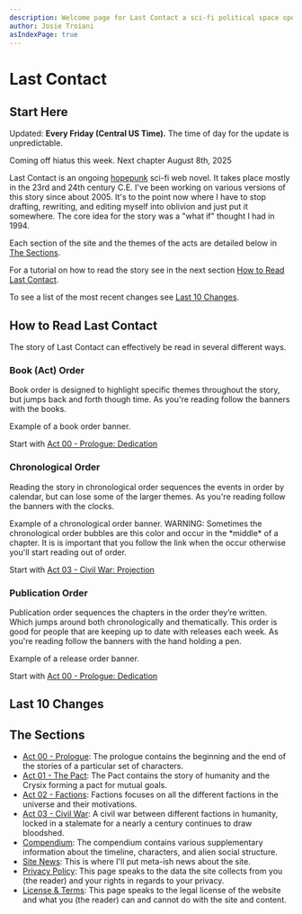 ```yaml
---
description: Welcome page for Last Contact a sci-fi political space opera. This page includes a list of all the most recent updates and has a description of everything.
author: Josie Troiani
asIndexPage: true
---
```

# Last Contact


## Start Here

Updated: **Every Friday (Central US Time).** The time of day for the update is unpredictable.

<Callout type="warning">
  Coming off hiatus this week.  
	Next chapter August 8th, 2025
</Callout>

Last Contact is an ongoing [hopepunk](https://en.wikipedia.org/wiki/Hopepunk) sci-fi web novel. It takes place mostly in the 23rd and 24th century C.E. I've been working on various versions of this story since about 2005. It's to the point now where I have to stop drafting, rewriting, and editing myself into oblivion and just put it somewhere. The core idea for the story was a "what if" thought I had in 1994.

Each section of the site and the themes of the acts are detailed below in [The Sections](#the-sections).

For a tutorial on how to read the story see in the next section [How to Read Last Contact](#how-to-read-last-contact).

To see a list of the most recent changes see [Last 10 Changes](#last-10-changes).

## How to Read Last Contact

The story of Last Contact can effectively be read in several different ways.

### Book (Act) Order

Book order is designed to highlight specific themes throughout the story, but jumps back and forth though time. As you're reading follow the banners with the books.

<Callout type="info" emoji="️📖">
  Example of a book order banner.
</Callout>

Start with [Act 00 - Prologue: Dedication](./prologue/dedication.mdx)

### Chronological Order

Reading the story in chronological order sequences the events in order by calendar, but can lose some of the larger themes. As you're reading follow the banners with the clocks.

<Callout type="info" emoji="️🕰️">
    Example of a chronological order banner.
</Callout>

<Callout type="warning" emoji="🕰️⚠️">
    WARNING: Sometimes the chronological order bubbles are this color and occur in the *middle* of a chapter. It is is important that you follow the link when the occur otherwise you'll start reading out of order.
</Callout>

Start with [Act 03 - Civil War: Projection](./civilwar/projection.mdx#december-25-1984)

### Publication Order

Publication order sequences the chapters in the order they’re written. Which jumps around both chronologically and thematically. This order is good for people that are keeping up to date with releases each week. As you're reading follow the banners with the hand holding a pen.

<Callout type="info" emoji="️✍️">
    Example of a release order banner.
</Callout>

Start with [Act 00 - Prologue: Dedication](./prologue/dedication.mdx)

## Last 10 Changes

<Cards>
<Cards.Card
title = "Projection | Friday? New Chapter!"
href = "/civilwar/projection"
arrow
/>
<Cards.Card
title = "Keeping Notes | Friday?! New Chapter!"
href = "/thepact/keepingnotes"
arrow
/>
<Cards.Card
title = "The Generals | Start of Act Three! New Chapter!"
href = "/civilwar/thegenerals"
arrow
/>
<Cards.Card
title = "Avalon | Friday? New Chapter!"
href = "/factions/avalon"
arrow
/>
<Cards.Card
title = "Connection | Friday? New Chapter!"
href = "/factions/connection"
arrow
/>
<Cards.Card
title = "Crysix Social Structure | Compendium"
href = "/compendium/crysixstructure"
arrow
/>
<Cards.Card
title = "Discord Server | Site News!"
href = "/sitenews/discord"
arrow
/>
<Cards.Card
title = "The Wall | Friday? New Chapter!"
href = "/factions/thewall"
arrow
/>
<Cards.Card
title = "New Navigation | Multiple ways to read!"
href = "/sitenews/newnavigation"
arrow
/>
<Cards.Card
title = "History Class | Friday? New Chapter!"
href = "/factions/historyclass"
arrow
/>
</Cards>

## The Sections

- [Act 00 - Prologue](./prologue): The prologue contains the beginning and the end of the stories of a particular set of characters.
- [Act 01 - The Pact](./thepact): The Pact contains the story of humanity and the Crysix forming a pact for mutual goals.
- [Act 02 - Factions](./factions): Factions focuses on all the different factions in the universe and their motivations.
- [Act 03 - Civil War](./civilwar): A civil war between different factions in humanity, locked in a stalemate for a nearly a century continues to draw bloodshed.
- [Compendium](./compendium): The compendium contains various supplementary information about the timeline, characters, and alien social structure.
- [Site News](./sitenews): This is where I'll put meta-ish news about the site.
- [Privacy Policy](./privacy.mdx): This page speaks to the data the site collects from you (the reader) and your rights in regards to your privacy.
- [License & Terms](./license.mdx): This page speaks to the legal license of the website and what you (the reader) can and cannot do with the site and content.
